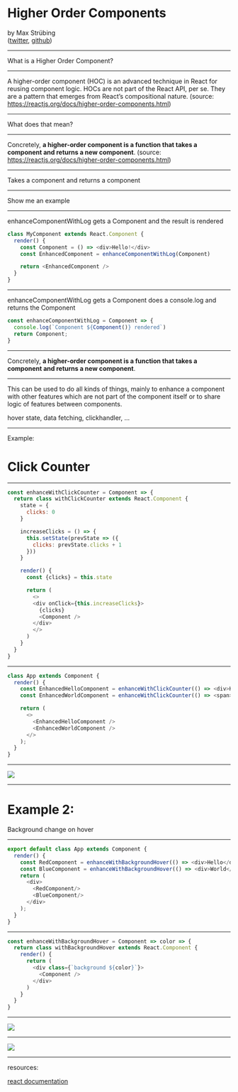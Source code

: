 

<Head>
  <title>Higher Order Components</title>
  <meta name="author" content="Max Strübing" />
</Head>

# Higher Order Components
by Max Strübing  
([twitter](https://twitter.com/mxstrbng), [github](https://github.com/mstruebing))

---

What is a Higher Order Component?

---

A higher-order component (HOC) is an advanced technique in React for reusing component logic. HOCs are not part of the React API, per se. They are a pattern that emerges from React’s compositional nature.
(source: https://reactjs.org/docs/higher-order-components.html)

---

What does that mean?

---

Concretely, **a higher-order component is a function that takes a component and returns a new component**.
(source: https://reactjs.org/docs/higher-order-components.html)

---

Takes a component and returns a component

---

Show me an example

---

enhanceComponentWithLog gets a Component and the result is rendered

```js
class MyComponent extends React.Component {
  render() {
    const Component = () => <div>Hello!</div>
    const EnhancedComponent = enhanceComponentWithLog(Component)

    return <EnhancedComponent />
  }
}
```

---

enhanceComponentWithLog gets a Component does a console.log and returns the Component

```js
const enhanceComponentWithLog = Component => {
  console.log(`Component ${Component()} rendered`)
  return Component;
}
```

---

Concretely, **a higher-order component is a function that takes a component and returns a new component**.

---

This can be used to do all kinds of things, mainly to enhance a component with other features which are not part of the component itself or to share
logic of features between components.

hover state, data fetching, clickhandler, ...

---

Example:

# Click Counter

---

```js
const enhanceWithClickCounter = Component => {
  return class withClickCounter extends React.Component {
    state = {
      clicks: 0
    }

    increaseClicks = () => {
      this.setState(prevState => ({
        clicks: prevState.clicks + 1
      }))
    }

    render() {
      const {clicks} = this.state

      return (
        <>
        <div onClick={this.increaseClicks}>
          {clicks}
          <Component />
        </div>
        </>
      )
    }
  }
}
```

---

```js 
class App extends Component {
  render() {
    const EnhancedHelloComponent = enhanceWithClickCounter(() => <div>Hello</div>)
    const EnhancedWorldComponent = enhanceWithClickCounter(() => <span>World</span>)

    return (
      <>
        <EnhancedHelloComponent />
        <EnhancedWorldComponent />
      </>
    );
  }
}
```

---

<img src="/images/higher-order-components/example.png" />  

---

# Example 2:

Background change on hover

---

```js
export default class App extends Component {
  render() {
    const RedComponent = enhanceWithBackgroundHover(() => <div>Hello</div>)("red")
    const BlueComponent = enhanceWithBackgroundHover(() => <div>World</div>)("blue")
    return (
      <div>
        <RedComponent/>
        <BlueComponent/>
      </div>
    );
  }
}
```

---

```js
const enhanceWithBackgroundHover = Component => color => {
  return class withBackgroundHover extends React.Component {
    render() {
      return (
        <div class={`background ${color}`}>
          <Component />
        </div>
      )
    }
  }
}
```

---

<img src="/images/higher-order-components/example2-1.png" />  

-----

<img src="/images/higher-order-components/example2-2.png" />  

---

resources:

[react documentation](https://reactjs.org/docs/higher-order-components.html)
